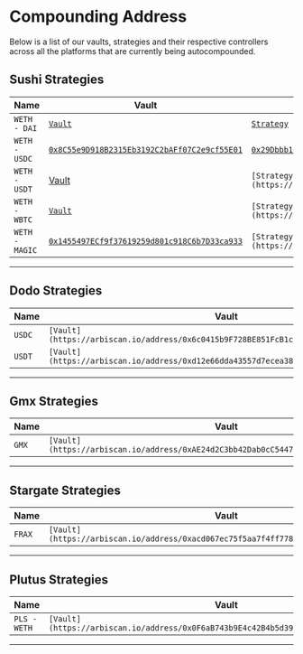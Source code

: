<div>
<h1>Compounding Address</h1> 
</div>

Below is a list of our vaults, strategies and their respective controllers across all the platforms that are currently being autocompounded.

## Sushi Strategies

Name | Vault | Strategy | Controller 
--- | --- | --- | ---
`WETH - DAI` | [`Vault`](https://arbiscan.io/address/0xF73e52e7185dDE30eC58336bc186f392354bF784#code) | [`Strategy`](https://arbiscan.io/address/0xebe26D802a7366a90CC65198E720Bb2B38e6aa00) | `[Controller](https://arbiscan.io/address/0xd7bc9a6ee68e125169e96024ef983fee76520569#code)`
`WETH - USDC` | [`0x8C55e9D918B2315Eb3192C2bAFf07C2e9cf55E01`](https://arbiscan.io/address/0x8C55e9D918B2315Eb3192C2bAFf07C2e9cf55E01#code) | [`0x29Dbbb1C7dC2eEBC95Fd5a31F6aDe652d0acEa91`](https://arbiscan.io/address/0x29Dbbb1C7dC2eEBC95Fd5a31F6aDe652d0acEa91#code) | `[Controller](https://arbiscan.io/address/0xd7bc9a6ee68e125169e96024ef983fee76520569#code)`
`WETH - USDT` | [Vault](https://arbiscan.io/address/0xa7bff08cADebFc239Aa6A127064Af4a05EA61Fcb#code) | `[Strategy](https://arbiscan.io/address/0x4645056EfeDdC63573d80CE64D5e524D27D87650#code)` | `[Controller](https://arbiscan.io/address/0xd7bc9a6ee68e125169e96024ef983fee76520569#code)`
`WETH - WBTC` | [`Vault`](https://arbiscan.io/address/0x3043e7675c956EAfcDF006458b296F1fe8B0CA7C#code) | `[Strategy](https://arbiscan.io/address/0x64c3B8F7e55b42Ae4a2EEe7AF9cD9fb1779eB47b#code)` | `[Controller](https://arbiscan.io/address/0xd7bc9a6ee68e125169e96024ef983fee76520569#code)`
`WETH - MAGIC` | [`0x1455497ECf9f37619259d801c918C6b7D33ca933`](https://arbiscan.io/address/0x1455497ECf9f37619259d801c918C6b7D33ca933#code) | `[Strategy](https://arbiscan.io/address/0x7E9dD154F5b6aec96d9d24b7B461A6645a94f971#code)` | `[Controller](https://arbiscan.io/address/0xd7bc9a6ee68e125169e96024ef983fee76520569#code)`

---


## Dodo Strategies

Name | Vault | Strategy | Controller 
--- | --- | --- | ---  
`USDC` | `[Vault](https://arbiscan.io/address/0x6c0415b9F728BE851FcB1c4d5443C168Fdf20092#code)` | `[Strategy](https://arbiscan.io/address/0x6bEa240A3824c035EC6CED2bf7724aae9a60F3d8#code)` | `[Controller](https://arbiscan.io/address/0xaC58Ff6C1f02779869beB4Db5dF9d25A6213ae95#code)`
`USDT` | `[Vault](https://arbiscan.io/address/0xd12e66dda43557d7ecea3852cf64d441212e07b1#code)` | `[Strategy](https://arbiscan.io/address/0x2682F72B5918396c59ec242822F9f40aE944453c#code)` | `[Controller](https://arbiscan.io/address/0xac58ff6c1f02779869beb4db5df9d25a6213ae95#code)`

---


## Gmx Strategies

Name | Vault | Strategy | Controller 
--- | --- | --- | ---    
`GMX` | `[Vault](https://arbiscan.io/address/0xAE24d2C3bb42Dab0cC54478Bb7868f54b7a91DF9#code)` | `[Strategy](https://arbiscan.io/address/0x50871E2474DB8E65944c7BA1D899C7b4626F9A04#code)` | `[Controller](https://arbiscan.io/address/0x6322bf7c9ed6563dbe9f73bbe2085d6cd19371e7#code)`

--- 


## Stargate Strategies

Name | Vault | Strategy | Controller 
--- | --- | --- | --- 
`FRAX` | `[Vault](https://arbiscan.io/address/0xacd067ec75f5aa7f4ff778a8de0a1252a1852543#code)` | `[Strategy](https://arbiscan.io/address/0x56BCf1f13be3415509DB13daB9883a755743712C#code)` | `[Controller](https://arbiscan.io/address/0x8b82e63d4494be23a479201adb75f7e43247e859#code)`

---


## Plutus Strategies
Name | Vault | Strategy | Controller 
--- | --- | --- | --- 
`PLS - WETH` | `[Vault](https://arbiscan.io/address/0x0F6aB743b9E4c42B4b5d392074f174AEc3848704#code)` | `[Strategy](https://arbiscan.io/address/0x84980DfBd06e0A9598Cad9c72393e5FdA7CaFA90#code)` | `[Controller](https://arbiscan.io/address/0xd80cbc596607ffa9c60abce4bd2e333427ad89f4#code)`

--- 


